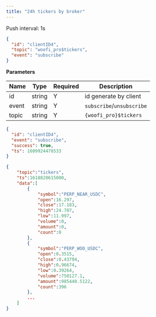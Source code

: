 ```yaml
---
title: "24h tickers by broker"
---
```


Push interval: 1s

```json
{
  "id": "clientID4",
  "topic": "woofi_pro$tickers",
  "event": "subscribe"
}
```

**Parameters**

| Name  | Type   | Required | Description               |
| ----- | ------ | -------- | ------------------------- |
| id    | string | Y        | id generate by client     |
| event | string | Y        | `subscribe`/`unsubscribe` |
| topic | string | Y        | `{woofi_pro}$tickers`     |

<RequestExample>

```json Response
{
  "id": "clientID4",
  "event": "subscribe",
  "success": true,
  "ts": 1609924478533
}
```

</RequestExample>

<ResponseExample>

```json Subscribed Message
{
    "topic":"tickers",
    "ts":1618820615000,
    "data":[
        {
            "symbol":"PERP_NEAR_USDC",
            "open":16.297,
            "close":17.183,
            "high":24.707,
            "low":11.997,
            "volume":0,
            "amount":0,
            "count":0
        },
        {
            "symbol":"PERP_WOO_USDC",
            "open":0.3515,
            "close":0.43794,
            "high":0.96674,
            "low":0.39264,
            "volume":750127.1,
            "amount":985440.5122,
            "count":396
        },
        ...
    ]
}
```

</ResponseExample>
